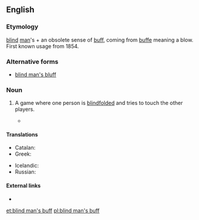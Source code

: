 ==English==
{{wikipedia|Blind man's buff}}

===Etymology===
[[blind]] [[man]]'s + an obsolete sense of [[buff]], coming from {{etyl|fro}} [[buffe]] meaning a blow. First known usage from 1854.

===Alternative forms===
* {{qualifier|US}} [[blind man's bluff]]

===Noun===
{{en-noun|-|sg=[[blind]] [[man]][['s|’s]] [[buff]]}}

# {{British|games}} A game where one person is [[blindfolded]] and tries to touch the other players.
#* {{R:BBS}}

====Translations====
{{trans-top|game}}
* Catalan: {{t-|ca|gallina cega|f}}
* Greek: {{t+|el|τυφλόμυγα|f|tr=tyflómyga}}
{{trans-mid}}
* Icelandic: {{t-|is|skollaleikur|m}}
* Russian: {{t+|ru|жмурки|f|p|sc=Cyrl|alt=жму́рки|tr=žmúrki}}
{{trans-bottom}}

====External links====
* {{pedialite|Blind man's bluff (game)}}

[[et:blind man's buff]]
[[pl:blind man's buff]]